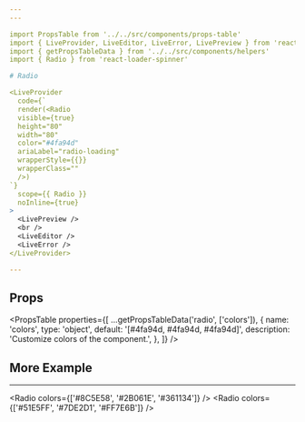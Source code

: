 ```yaml
---
---

import PropsTable from '../../src/components/props-table'
import { LiveProvider, LiveEditor, LiveError, LivePreview } from 'react-live'
import { getPropsTableData } from '../../src/components/helpers'
import { Radio } from 'react-loader-spinner'

# Radio

<LiveProvider
  code={`
  render(<Radio
  visible={true}
  height="80"
  width="80"
  color="#4fa94d"
  ariaLabel="radio-loading"
  wrapperStyle={{}}
  wrapperClass=""
  />)
`}
  scope={{ Radio }}
  noInline={true}
>
  <LivePreview />
  <br />
  <LiveEditor />
  <LiveError />
</LiveProvider>

---
```


## Props

<PropsTable
  properties={[
    ...getPropsTableData('radio', ['colors']),
    {
      name: 'colors',
      type: 'object',
      default: '[#4fa94d, #4fa94d, #4fa94d]',
      description: 'Customize colors of the component.',
    },
  ]}
/>

## More Example

---

<Radio colors={['#8C5E58', '#2B061E', '#361134']} />
<Radio colors={['#51E5FF', '#7DE2D1', '#FF7E6B']} />

